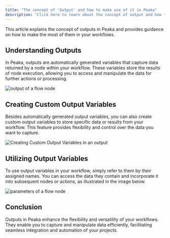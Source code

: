 ```yaml
---
title: "The concept of 'Output' and how to make use of it in Peaka"
description: "Click here to learn about the concept of output and how to make use of flow components in Peaka"
---
```


This article explains the concept of outputs in Peaka and provides guidance on how to make the most of them in your workflows.

## Understanding Outputs

In Peaka, outputs are automatically generated variables that capture data returned by a node within your workflow. These variables store the results of node execution, allowing you to access and manipulate the data for further actions or processing.

<img
  src="https://cdn.peaka.com/flows/what-is-output-and-how-to-use-it-1.png"
  alt="output of a flow node"
/>

## Creating Custom Output Variables

Besides automatically generated output variables, you can also create custom output variables to store specific data or results from your workflow. This feature provides flexibility and control over the data you want to capture.

<img
  src="https://cdn.peaka.com/flows/what-is-output-and-how-to-use-it-2.png"
  alt="Creating Custom Output Variables in an output"
/>

## Utilizing Output Variables

To use output variables in your workflow, simply refer to them by their assigned names. You can access the data they contain and incorporate it into subsequent nodes or actions, as illustrated in the image below.

<img
  src="https://cdn.peaka.com/flows/what-is-output-and-how-to-use-it-3.png"
  alt="parameters of a flow node"
/>

## Conclusion

Outputs in Peaka enhance the flexibility and versatility of your workflows. They enable you to capture and manipulate data efficiently, facilitating seamless integration and automation of your projects.
